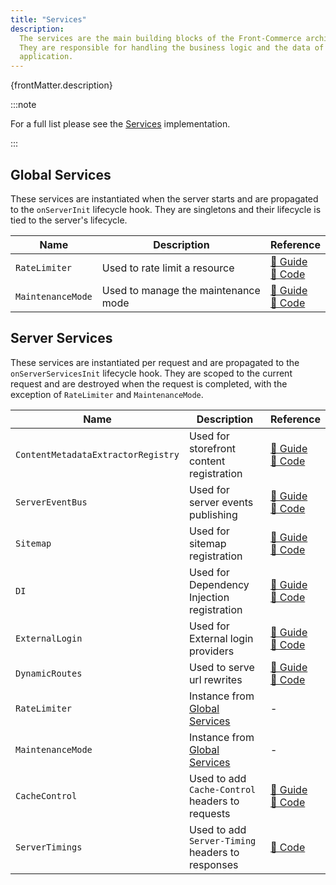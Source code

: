 ```yaml
---
title: "Services"
description:
  The services are the main building blocks of the Front-Commerce architecture.
  They are responsible for handling the business logic and the data of the
  application.
---
```


<p>{frontMatter.description}</p>

:::note

For a full list please see the
[Services](https://gitlab.blackswift.cloud/front-commerce/front-commerce/-/blob/main/packages/core/services/Services.ts)
implementation.

:::

## Global Services

These services are instantiated when the server starts and are propagated to the
`onServerInit` lifecycle hook. They are singletons and their lifecycle is tied
to the server's lifecycle.

| Name              | Description                         | Reference                                                                                                                                                                                                                                                              |
| ----------------- | ----------------------------------- | ---------------------------------------------------------------------------------------------------------------------------------------------------------------------------------------------------------------------------------------------------------------------- |
| `RateLimiter`     | Used to rate limit a resource       | [📖 Guide](/docs/3.x/guides/prevent-excessive-usage-with-rate-limits) <br/> [🔗 Code](https://gitlab.blackswift.cloud/front-commerce/front-commerce/-/blob/218c9ef3dd8262cb760daee63cbf7123ad8b05ee/packages/core/services/implementations/RateLimiter/RateLimiter.ts) |
| `MaintenanceMode` | Used to manage the maintenance mode | [📖 Guide](/docs/3.x/category/maintenance-mode) <br/> [🔗 Code](https://gitlab.blackswift.cloud/front-commerce/front-commerce/-/blob/1a160fe25edd175f4dc8b511b2f3e65f7b88c8c0/packages/core/services/implementations/MaintenanceMode/MaintenanceMode.ts)               |

## Server Services

These services are instantiated per request and are propagated to the
`onServerServicesInit` lifecycle hook. They are scoped to the current request
and are destroyed when the request is completed, with the exception of
`RateLimiter` and `MaintenanceMode`.

| Name                               | Description                                       | Reference                                                                                                                                                                                                                                                                            |
| ---------------------------------- | ------------------------------------------------- | ------------------------------------------------------------------------------------------------------------------------------------------------------------------------------------------------------------------------------------------------------------------------------------ |
| `ContentMetadataExtractorRegistry` | Used for storefront content registration          | [📖 Guide](/docs/3.x/guides/magic-button/x-ray#register-the-extractor-in-the-contentmetadataextractorregistry) <br/> [🔗 Code](https://gitlab.blackswift.cloud/front-commerce/front-commerce/-/blob/main/packages/core/services/implementations/ContentMetadataExtractorRegistry.ts) |
| `ServerEventBus`                   | Used for server events publishing                 | [📖 Guide](/docs/3.x/guides/server-side-events/how-to/create-an-event) <br/> [🔗 Code](https://gitlab.blackswift.cloud/front-commerce/front-commerce/-/blob/main/packages/core/services/implementations/ServerEventBus.ts)                                                           |
| `Sitemap`                          | Used for sitemap registration                     | [📖 Guide](/docs/3.x/guides/customize-the-sitemap) <br/> [🔗 Code](https://gitlab.blackswift.cloud/front-commerce/front-commerce/-/blob/0ef3a8f5f89c0f7502ce681d8fe34ba4efd6964c/packages/core/services/implementations/SitemapService/SitemapService.ts)                            |
| `DI`                               | Used for Dependency Injection registration        | [📖 Guide](/docs/3.x/guides/dependency-injection) <br/> [🔗 Code](https://gitlab.blackswift.cloud/front-commerce/front-commerce/-/blob/5d65488bc7ed845df7b5e6be82afdf447526c95c/packages/core/services/implementations/DependencyInjection.ts)                                       |
| `ExternalLogin`                    | Used for External login providers                 | [📖 Guide](/docs/3.x/extensions/external-login-providers) <br/> [🔗 Code](https://gitlab.blackswift.cloud/front-commerce/front-commerce/-/blob/main/packages/core/services/implementations/ExternalLogin.ts)                                                                         |
| `DynamicRoutes`                    | Used to serve url rewrites                        | [📖 Guide](/docs/3.x/guides/dynamic-routing) <br/> [🔗 Code](https://gitlab.blackswift.cloud/front-commerce/front-commerce/-/blob/main/packages/core/services/implementations/DynamicRoutes.ts?ref_type=heads)                                                                       |
| `RateLimiter`                      | Instance from [Global Services](#global-services) | -                                                                                                                                                                                                                                                                                    |
| `MaintenanceMode`                  | Instance from [Global Services](#global-services) | -                                                                                                                                                                                                                                                                                    |
| `CacheControl`                     | Used to add `Cache-Control` headers to requests   | [📖 Guide](/docs/3.x/guides/cache-control) <br/> [🔗 Code](https://gitlab.blackswift.cloud/front-commerce/front-commerce/-/blob/main/packages/core/services/implementations/CacheControl.ts?ref_type=heads)                                                                          |
| `ServerTimings`                    | Used to add `Server-Timing` headers to responses  | [🔗 Code](https://gitlab.blackswift.cloud/front-commerce/front-commerce/-/blob/main/packages/core/services/implementations/ServerTimings.ts?ref_type=heads)                                                                                                                          |
